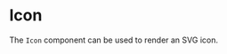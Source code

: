 
# Icon

The `Icon` component can be used to render an SVG icon.

<Example
  Component={Icon}
  code={IconSrc}
  caption="Icon"
  highlightLines="4"
  expand
/>
